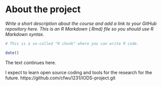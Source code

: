 
# About the project

*Write a short description about the course and add a link to your GitHub repository here. This is an R Markdown (.Rmd) file so you should use R Markdown syntax.*

```r
# This is a so-called "R chunk" where you can write R code.

date()

```
The text continues here.

I expect to learn open source coding and tools for the research for the future.
https://github.com/cfwu1231/IODS-project.git


